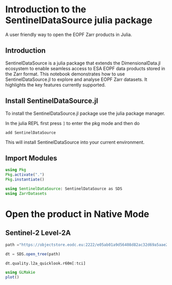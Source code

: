 # Introduction to the SentinelDataSource julia package

A user friendly way to open the EOPF Zarr products in Julia.


## Introduction

SentinelDataSource is a julia package that extends the DimensionalData.jl ecosystem to enable seamless access to ESA EOPF data products stored in the Zarr format. 
This notebook demonstrates how to use SentinelDataSource.jl to explore and analyse EOPF Zarr datasets. 
It highlights the key features currently supported. 

## Install SentinelDataSource.jl

To install the SentinelDataSource.jl package use the julia package manager. 

In the julia REPL first press `]` to enter the pkg mode and then do

```
add SentinelDataSource
```

This will install SentinelDataSource into your current environment. 

## Import Modules

```julia
using Pkg
Pkg.activate(".")
Pkg.instantiate()
```

```julia
using SentinelDataSource: SentinelDataSource as SDS
using ZarrDatasets
```


# Open the product in Native Mode

## Sentinel-2 Level-2A

```julia
path ="https://objectstore.eodc.eu:2222/e05ab01a9d56408d82ac32d69a5aae2a:202505-s02msil2a/18/products/cpm_v256/S2B_MSIL2A_20250518T112119_N0511_R037_T29RLL_20250518T140519.zarr"
```

```julia
dt = SDS.open_tree(path)
```

```julia
dt.quality.l2a_quicklook.r60m[:tci]
```

```julia
using GLMakie
plot()
```